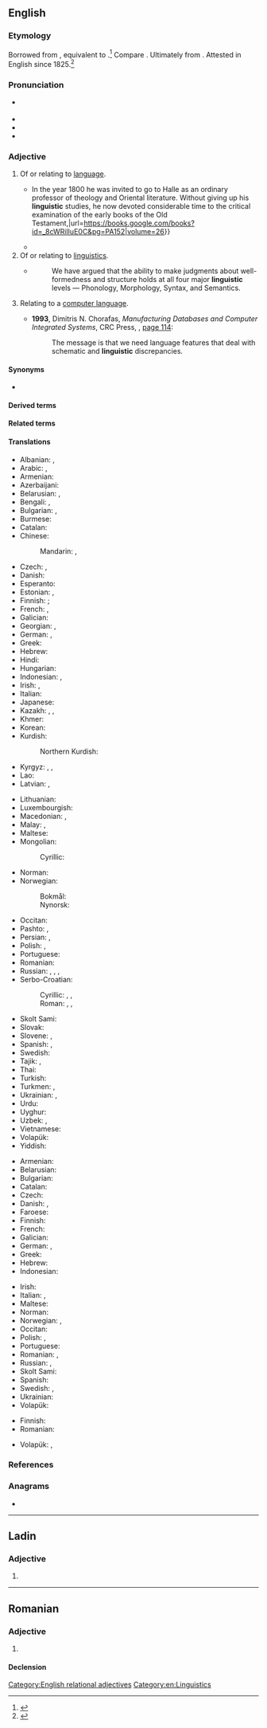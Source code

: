 {{also|lingüistic|lingüístic}}
==English==

===Etymology===
Borrowed from {{bor|en|de|linguistisch}}, equivalent to {{suf|en|linguist|ic}}.<ref>{{R:Etymonline|linguistic}}</ref> Compare {{m|en|linguistics}}. Ultimately from {{der|en|la|lingua|t=tongue}}. Attested in English since 1825.<ref>{{R:MWO}}</ref>

===Pronunciation===
* {{a|UK|US}} {{IPA|en|/lɪŋˈɡwɪstɪk/}}
* {{audio|en|en-us-linguistic.ogg|Audio (US)}}
* {{rhymes|en|ɪstɪk|s=3}}
* {{hyphenation|en|lin|guis|tic}}

===Adjective===
{{en-adj|-}}

# Of or relating to [[language]].
#: {{ant|en|unlinguistic}}
#* {{quote-journal|en|1848|George Long|Vater, Johan Severin|The Penny Cyclopædia||152|Along with the Hebrew language, the grammatical knowledge of which was greatly advanced by him, he now devoted himself to the study of a variety of languages{{...}} In the year 1800 he was invited to go to Halle as an ordinary professor of theology and Oriental literature. Without giving up his '''linguistic''' studies, he now devoted considerable time to the critical examination of the early books of the Old Testament,|url=https://books.google.com/books?id=_8cWRilIuE0C&pg=PA152|volume=26}}
#* {{quote-journal|en|date=2013-06-14|author=Sam Leith
|volume=189|issue=1|page=37|magazine={{w|The Guardian Weekly}}
|title=[http://www.guardian.co.uk/books/2013/may/23/holy-shit-history-swearing-mohr Where the profound meets the profane]
|passage=Swearing doesn't just mean what we now understand by "dirty words". It is entwined, in social and '''linguistic''' history, with the other sort of swearing: vows and oaths.}}
# Of or relating to [[linguistics]].
#: {{ant|en|unlinguistic}}
#* {{quote-book|en|year=1988|author=Andrew Radford|title=Transformational grammar: a first course|publisher=Cambridge University Press|location=Cambridge, UK|page=50|isbn=0-521-34750-5}}
#*: We have argued that the ability to make judgments about well-formedness and structure holds at all four major '''linguistic''' levels — Phonology, Morphology, Syntax, and Semantics.
# {{lb|en|computing}} Relating to a [[computer language]].
#: {{ant|en|unlinguistic}}
#* '''1993''', Dimitris N. Chorafas, ''Manufacturing Databases and Computer Integrated Systems'', CRC Press, {{ISBN|978-0-8493-8689-3}}, [http://books.google.com/books?id=ttMdfFpo7uYC&pg=PA114&vq=linguistic page 114]:
#*: The message is that we need language features that deal with schematic and '''linguistic''' discrepancies.

====Synonyms====
* {{l|en|linguistical}} {{q|less common}}

====Derived terms====
{{der4|en
|anthropolinguistic
|biolinguistic
|counterlinguistic
|crosslinguistic
|cunnilinguistic
|cyberlinguistic
|demolinguistic
|ecolinguistic
|epilinguistic
|ethnolinguistic
|Eurolinguistic
|extralinguistic
|geolinguistic
|interlinguistic
|intralinguistic
|linguistic atlas
|linguistic imbalance
|linguistic terrain
|linguistic turn
|linguistical
|linguisticality
|linguistically
|linguistician
|linguistics
|logicolinguistic
|macrolinguistic
|metalinguistic
|microlinguistic
|monolinguistic
|multilinguistic
|neuro-linguistic programming
|neurolinguistic
|nonlinguistic
|paedolinguistic
|panlinguistic
|paralinguistic
|patholinguistic
|prelinguistic
|protolinguistic
|pseudolinguistic
|psycholinguistic
|quasilinguistic
|sociolinguistic
|sublinguistic
|supralinguistic
|theolinguistic
|translinguistic
|unlinguistic
|xenolinguistic}}

====Related terms====
{{rel4|en
|lingua
|lingual
|linguality
|lingually
|linguicism
|linguicist
|linguicistic
|linguicistical
|linguicistically
|linguiform
}}

====Translations====
{{trans-top|of or relating to language}}
* Albanian: {{t+|sq|gjuhësor}}, {{t|sq|linguistik}}
* Arabic: {{t|ar|لُغَوِيّ}}, {{t|ar|لِسَانِيّ}}
* Armenian: {{t+|hy|լեզվական}}
* Azerbaijani: {{t|az|dilçilik}}
* Belarusian: {{t|be|мо́ўны}}, {{t|be|лінгвісты́чны}}
* Bengali: {{t|bn|ভাষাবৈজ্ঞানিকk}}, {{t|bn|ভাষাগত}}
* Bulgarian: {{t|bg|езико́в}}, {{t|bg|лингвисти́чен}}
* Burmese: {{t+|my|ဘာသာစကား}}
* Catalan: {{t+|ca|lingüístic}}
* Chinese:
*: Mandarin: {{t+|cmn|語言|alt=語言的}}, {{t+|cmn|语言|tr=yǔyán de|alt=语言的}}
* Czech: {{t+|cs|jazykový}}, {{t+|cs|lingvistický}}
* Danish: {{t|da|sproglig}}
* Esperanto: {{t|eo|lingva}}
* Estonian: {{t|et|keeleline}}, {{t+|et|keel|alt=keele-}}
* Finnish: {{t+|fi|kielellinen}}; {{t|fi|kielinen}}
* French: {{t+|fr|linguistique}}, {{t+|fr|lingual}}
* Galician: {{t+|gl|lingüístico}}
* Georgian: {{t|ka|ენობრივი}}, {{t|ka|ლინგვისტური}}
* German: {{t+|de|sprachlich}}, {{t+|de|linguistisch}}
* Greek: {{t+|el|γλωσσικός}}
* Hebrew: {{t|he|לְשׁוֹנִי|tr=l'shoní}}
* Hindi: {{t|hi|भाषाई}}
* Hungarian: {{t+|hu|nyelvi}}
* Indonesian: {{t+|id|linguistik}}, {{t+|id|bahasa}}
* Irish: {{t|ga|teangach}}, {{t|ga|teangúil}}
* Italian: {{t+|it|linguistico}}
* Japanese: {{t+|ja|言語|tr=げ​んごの, gengo no|alt=言語の}}
* Kazakh: {{t+|kk|тіл}}, {{t|kk|тілдік}}, {{t|kk|лингвистикалық}}
* Khmer: {{t+|km|ភាសា}}
* Korean: {{t+|ko|언어|alt=언어의}}
* Kurdish:
*: Northern Kurdish: {{t+|kmr|zimanî}}
* Kyrgyz: {{t+|ky|тил}}, {{t|ky|тилдик}}, {{t|ky|лингвистикалык}}
* Lao: {{t+|lo|ພາສາ}}
* Latvian: {{t|lv|lingvistisks}}, {{t|lv|valodniecisks}}
{{trans-mid}}
* Lithuanian: {{t|lt|kalbinis}}
* Luxembourgish: {{t|lb|sproochlech}}
* Macedonian: {{t|mk|јазичен}}, {{t|mk|лингвистички}}
* Malay: {{t+|ms|bahasa}}, {{t+|ms|linguistik}}
* Maltese: {{t|mt|lingwistiku}}
* Mongolian:
*: Cyrillic: {{t|mn|хэл шинжлэлийн}}
* Norman: {{t|nrf|lîndgistique}}
* Norwegian:
*: Bokmål: {{t+|nb|språklig}}
*: Nynorsk: {{t|nn|språkleg}}
* Occitan: {{t+|oc|lingüistic}}
* Pashto: {{t|ps|ژبنی|tr=žǝbanáy}}, {{t|ps|لساني|tr=lesāní}}
* Persian: {{t+|fa|زبانی|tr=zabâni}}, {{t+|fa|لسانی|tr=lesâni}}
* Polish: {{t+|pl|językowy}}, {{t+|pl|lingwistyczny}}
* Portuguese: {{t+|pt|linguístico}}
* Romanian: {{t+|ro|lingvistic}}
* Russian: {{t+|ru|языково́й}}, {{t+|ru|лингвисти́ческий}}, {{t+|ru|язы́чный}}, {{t+|ru|лингва́льный}}
* Serbo-Croatian:
*: Cyrillic: {{t|sh|јѐзичкӣ}}, {{t|sh|јѐзичнӣ}}, {{t|sh|лингвѝстичкӣ}}
*: Roman: {{t+|sh|jèzičkī}}, {{t+|sh|jèzičnī}}, {{t+|sh|lingvìstičkī}}
* Skolt Sami: {{t|sms|ǩiõllʼlaž}}
* Slovak: {{t|sk|lingvistický}}
* Slovene: {{t|sl|jezikóven}}, {{t|sl|jezíčen}}
* Spanish: {{t+|es|lingüístico}}, {{t+|es|lingual}}
* Swedish: {{t+|sv|språklig}}
* Tajik: {{t|tg|забонӣ}}, {{t|tg|лисонӣ}}
* Thai: {{t+|th|ภาษา}}
* Turkish: {{t+|tr|dil bilimi}}
* Turkmen: {{t+|tk|dil}}, {{t|tk|lingwistik}}
* Ukrainian: {{t+|uk|мо́вний}}, {{t|uk|лінгвісти́чний}}
* Urdu: {{t|ur|لسانی|tr=lisānī}}
* Uyghur: {{t+|ug|تىل}}
* Uzbek: {{t+|uz|til}}, {{t+|uz|lingvistik}}
* Vietnamese: {{t+|vi|ngôn ngữ}}
* Volapük: {{t+|vo|pükik}}
* Yiddish: {{t|yi|שפּראַכלעך}}
{{trans-bottom}}

{{trans-top|of or relating to linguistics}}
* Armenian: {{t+|hy|լեզվաբանական}}
* Belarusian: {{t|be|лінгвісты́чны}}
* Bulgarian: {{t|bg|лингвисти́чен}}
* Catalan: {{t+|ca|lingüístic}}
* Czech: {{t+|cs|lingvistický}}
* Danish: {{t|da|lingvistisk}}, {{t|da|sprogvidenskabelig}}
* Faroese: {{t|fo|málfrøðiligur}}
* Finnish: {{t+|fi|kielitieteellinen}}
* French: {{t+|fr|linguistique}}
* Galician: {{t+|gl|lingüístico}}
* German: {{t+|de|sprachwissenschaftlich}}, {{t+|de|linguistisch}}
* Greek: {{t+|el|γλωσσολογικός}}
* Hebrew: {{t|he|בַּלְשָׁנִי}}
* Indonesian: {{t+|id|linguistik}}
{{trans-mid}}
* Irish: {{t|ga|teangeolaíoch}}
* Italian: {{t+|it|linguistico}}, {{t+check|it|glottologico}}
* Maltese: {{t|mt|lingwistiku}}
* Norman: {{t|nrf|lîndgistique}}
* Norwegian: {{t|no|lingvistisk}}, {{t|no|språkvitenskapelig}}
* Occitan: {{t+|oc|lingüistic}}
* Polish: {{t+|pl|językoznawczy}}, {{t+|pl|lingwistyczny}}
* Portuguese: {{t+|pt|linguístico}}
* Romanian: {{t+|ro|lingvistic}}, {{t|ro|de lingvistică}}
* Russian: {{t+|ru|лингвисти́ческий}}, {{t+|ru|языкове́дческий}}
* Skolt Sami: {{t|sms|ǩiõllʼlaž}}
* Spanish: {{t+|es|lingüístico}}
* Swedish: {{t+|sv|språkvetenskaplig}}, {{t+|sv|lingvistisk}}
* Ukrainian: {{t|uk|лінгвісти́чний}}
* Volapük: {{t+|vo|pükavik}}
{{trans-bottom}}

{{trans-top|of or relating to computer languages}}
* Finnish: {{t+|fi|kielellinen}}
* Romanian: {{t|ro|computero-lingvistic}}
{{trans-mid}}
* Volapük: {{t|vo|nünömapükik}}, {{t|vo|programelapükik}}
{{trans-bottom}}

===References===
<references/>

===Anagrams===
* {{anagrams|en|a=cgiiilnstu|linguicist}}

[[Category:English relational adjectives]]
[[Category:en:Linguistics]]

----

==Ladin==

===Adjective===
{{head|lld|adjective form|g=m-p}}

# {{plural of|lld|linguistich}}

----

==Romanian==

===Adjective===
{{ro-adj}}

# {{alternative form of|ro|lingvistic}}

====Declension====
{{ro-decl-adj}}